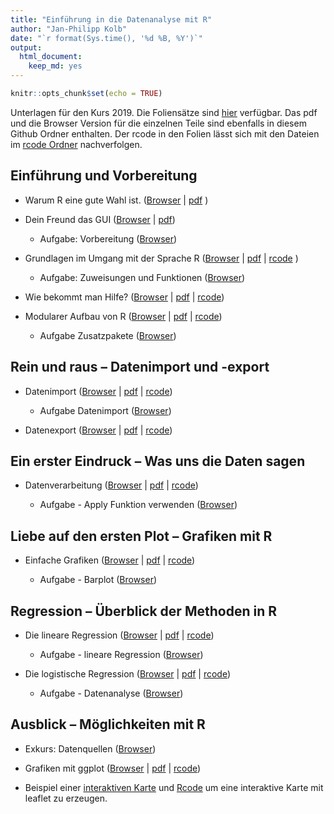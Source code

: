 ```yaml
---
title: "Einführung in die Datenanalyse mit R"
author: "Jan-Philipp Kolb"
date: "`r format(Sys.time(), '%d %B, %Y')`"
output: 
  html_document: 
    keep_md: yes
---
```


```r
knitr::opts_chunk$set(echo = TRUE)
```

Unterlagen für den Kurs 2019. Die Foliensätze sind [hier](https://github.com/Japhilko/ffm_rintro/tree/master/slides) verfügbar. Das pdf und die Browser Version für die einzelnen Teile sind ebenfalls in diesem Github Ordner enthalten. Der rcode in den Folien lässt sich mit den Dateien im [rcode Ordner](https://github.com/Japhilko/ffm_rintro/tree/master/rcode) nachverfolgen. 

## Einführung und Vorbereitung

- Warum R eine gute Wahl ist. ([Browser](slides/WarumR.md) |  [pdf](slides/WarumR.pdf) )

- Dein Freund das GUI ([Browser](slides/FreundGUI.md) | [pdf](slides/FreundGUI.pdf))

    - Aufgabe: Vorbereitung ([Browser](https://github.com/Japhilko/IntroR/blob/master/2019/tutorial/Aufgabe_Vorbereitung.md))


- Grundlagen im Umgang mit der Sprache R ([Browser](https://github.com/Japhilko/IntroR/blob/master/2019/slides/GrundlagenR.md) | [pdf](slides/GrundlagenR.pdf) | [rcode](https://github.com/Japhilko/IntroR/blob/master/2019/slides/GrundlagenR.R) )

    - Aufgabe: Zuweisungen und Funktionen ([Browser](https://github.com/Japhilko/IntroR/blob/master/2019/tutorial/Aufgabe_Zuweisung.md))


- Wie bekommt man Hilfe? ([Browser](https://github.com/Japhilko/IntroR/blob/master/2019/slides/Hilfe.md) |
[pdf](slides/Hilfe.pdf) |
[rcode](https://github.com/Japhilko/IntroR/blob/master/2019/slides/Hilfe.R))

- Modularer Aufbau von R ([Browser](https://github.com/Japhilko/IntroR/blob/master/2019/slides/ModularerAufbau.md) |
 [pdf](slides/ModularerAufbau.pdf) | [rcode](https://github.com/Japhilko/IntroR/blob/master/2019/rcode/InstallPackages.R))

    - Aufgabe Zusatzpakete ([Browser](https://github.com/Japhilko/IntroR/blob/master/2019/tutorial/Aufgabe_Zusatzpakete.md))

## Rein und raus – Datenimport und -export


- Datenimport ([Browser](slides/Import.md) | [pdf](slides/Import.pdf) | [rcode](slides/Import.R))

    - Aufgabe Datenimport ([Browser](https://github.com/Japhilko/IntroR/blob/master/2019/tutorial/Aufgabe_Datenimport.md))

- Datenexport ([Browser](https://github.com/Japhilko/IntroR/blob/master/2019/slides/Export.md) | [pdf](slides/Export.pdf) | [rcode](slides/Export.R))

## Ein erster Eindruck – Was uns die Daten sagen

<!--
- Indizieren
([Browser](slides/datenanalyse_ffm.Rmd)| [pdf](slides/datenanalyse_ffm) |  [rcode](https://github.com/Japhilko/IntroR/blob/master/2019/rcode/datenanalyse_ffm.R))
-->

- Datenverarbeitung ([Browser](slides/DatenVerarbeitung.Rmd) | [pdf](slides/Datenanalyse.pdf) | [rcode](rcode/Datenanalyse.R))

    - Aufgabe - Apply Funktion verwenden ([Browser](https://github.com/Japhilko/IntroR/blob/master/2019/tutorial/Aufgabe_Apply.md))

## Liebe auf den ersten Plot – Grafiken mit R	

- Einfache Grafiken
([Browser](https://github.com/Japhilko/IntroR/blob/master/2019/slides/EinfacheGrafiken.md) | [pdf](slides/EinfacheGrafiken.pdf) | [rcode](rcode/EinfacheGrafiken.R))

    - Aufgabe - Barplot ([Browser](https://github.com/Japhilko/IntroR/blob/master/2019/tutorial/Aufgabe_Barplot.md))
    

<!--
    - Aufgabe - OECD Datensatz ([Browser](https://github.com/Japhilko/IntroR/blob/master/2019/slides/Aufgabe_OECDdata.md))
-->    
    
## Regression – Überblick der Methoden in R

- Die lineare Regression ([Browser](https://github.com/Japhilko/IntroR/blob/master/2019/slides/LineareRegression.md) | [pdf](slides/LineareRegression.pdf) | [rcode](rcode/LineareRegression.R))

    - Aufgabe - lineare Regression ([Browser](https://github.com/Japhilko/IntroR/blob/master/2019/tutorial/Aufgabe_LineareRegression.md))

- Die logistische Regression ([Browser](https://github.com/Japhilko/IntroR/blob/master/2019/slides/logistischeRegression.md) | [pdf](slides/logistischeRegression.pdf) | [rcode](rcode/logistischeRegression.R))

    - Aufgabe - Datenanalyse ([Browser](https://github.com/Japhilko/IntroR/blob/master/2017/tutorial/Aufgabe_Datenanalyse.md))

## Ausblick – Möglichkeiten mit R


- Exkurs: Datenquellen ([Browser](https://github.com/Japhilko/IntroR/blob/master/2019/slides/Datenquellen.md))

<!--
- Faktoren in R ([Browser](https://github.com/Japhilko/IntroR/blob/master/2017/slides/Faktoren.Rmd) | [pdf](https://github.com/Japhilko/IntroR/blob/master/2017/slides/Faktoren.pdf) | [rcode](rcode/Faktoren.R))
-->

- Grafiken mit ggplot ([Browser](https://github.com/Japhilko/IntroR/blob/master/2017/slides/ggplot2.Rmd) | [pdf](https://github.com/Japhilko/IntroR/blob/master/2017/slides/ggplot2.pdf) | [rcode](rcode/ggplot2.R))

- Beispiel einer [interaktiven Karte](http://rpubs.com/Japhilko82/Campsites) und [Rcode](https://raw.githubusercontent.com/Japhilko/GeoData/master/2015/rcode/SpatMA_Interactive%20maps.R) um eine interaktive Karte mit leaflet zu erzeugen.
